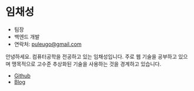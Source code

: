 # 임채성

- 팀장
- 백엔드 개발
- 연락처: [puleugo@gmail.com](mailto:puleugo@gmail.com)

안녕하세요. 컴퓨터공학을 전공하고 있는 임채성입니다. 주로 웹 기술을 공부하고 있으며 맹목적으로 고수준 추상화된 기술을 사용하는 것을 경계하고 있습니다.

- [Github](https://www.github.com/puleugo)
- [Blog](https://www.tistory.com/puleugo)
